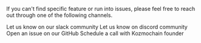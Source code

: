 

<p>If you can't find specific feature or run into issues, please feel free to reach out through one of the following channels.</p>

<CardGroup cols={2}>
  <Card title="Slack" icon="slack" href="https://digi-trans.org/slack" color="#4A154B">
    Let us know on our slack community
  </Card>
  <Card title="Discord" icon="discord" href="https://discord.gg/6PzXDgEjG5" color="#7289DA">
    Let us know on discord community
  </Card>
  <Card title="GitHub" icon="github" href="https://github.com/digitranslab/kozmochain/issues/new?assignees=&labels=&projects=&template=feature_request.yml" color="#181717">
  Open an issue on our GitHub
  </Card>
  <Card title="Schedule a call" icon="calendar" href="https://cal.com/mobenchio/ec">
  Schedule a call with Kozmochain founder
  </Card>
</CardGroup>
